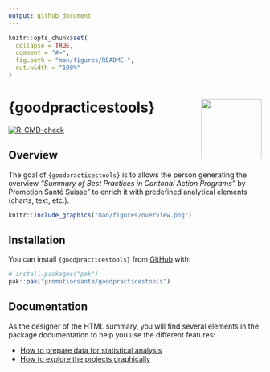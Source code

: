 ```yaml
---
output: github_document
---
```


<!-- README.md is generated from README.Rmd. Please edit that file -->

```r
knitr::opts_chunk$set(
  collapse = TRUE,
  comment = "#>",
  fig.path = "man/figures/README-",
  out.width = "100%"
)
```

# {goodpracticestools} <img src="man/figures/logo.png" align="right" alt="" width="120" /> {.unlisted}

<!-- badges: start -->
[![R-CMD-check](https://github.com/promotionsante/goodpracticestools/actions/workflows/R-CMD-check.yaml/badge.svg)](https://github.com/promotionsante/goodpracticestools/actions/workflows/R-CMD-check.yaml)
<!-- badges: end -->

## Overview

The goal of `{goodpracticestools}` is to allows the person generating the overview *"Summary of Best Practices in Cantonal Action Programs"* by Promotion Santé Suisse" to enrich it with predefined analytical elements (charts, text, etc.).

```r
knitr::include_graphics("man/figures/overview.png")
```


## Installation

You can install `{goodpracticestools}` from [GitHub](https://github.com/) with:

``` r
# install.packages("pak")
pak::pak("promotionsante/goodpracticestools")
```

## Documentation

As the designer of the HTML summary, you will find several elements in the package documentation to help you use the different features:

- [How to prepare data for statistical analysis](https://promotionsante.github.io/goodpracticestools/articles/how-to-prepare-data-for-statistical-analysis.html)
- [How to explore the projects graphically](https://promotionsante.github.io/goodpracticestools/articles/how-to-explore-the-projects-graphically.html)

